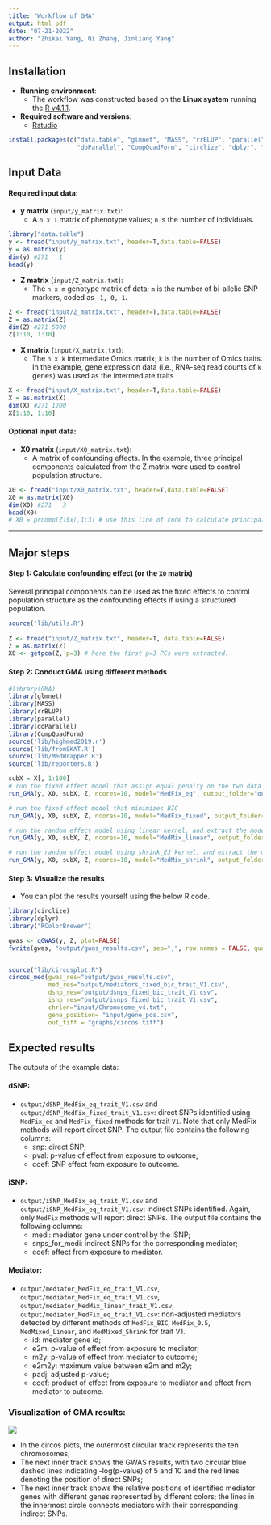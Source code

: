 ```yaml
---
title: "Workflow of GMA"
output: html_pdf
date: "07-21-2022"
author: "Zhikai Yang, Qi Zhang, Jinliang Yang"
---
```



## Installation

- __Running environment__: 
    - The workflow was constructed based on the __Linux system__ running the [R v4.1.1](https://cran.r-project.org/).

- __Required software and versions__: 
    - [Rstudio](https://www.rstudio.com/products/rstudio/download/)
      
```r
install.packages(c("data.table", "glmnet", "MASS", "rrBLUP", "parallel", 
                   "doParallel", "CompQuadForm", "circlize", "dplyr", "RcolorBrewer"))
```

## Input Data

#### Required input data:

- __y matrix__ (`input/y_matrix.txt`): 
  - A `n x 1` matrix of phenotype values; `n` is the number of individuals.
  
```r
library("data.table")
y <- fread("input/y_matrix.txt", header=T,data.table=FALSE)
y = as.matrix(y)
dim(y) #271   1
head(y)
```

  
- __Z matrix__ (`input/Z_matrix.txt`): 
  - The `n x m` genotype matrix of data; `m` is the number of bi-allelic SNP markers, coded as `-1, 0, 1`.

```r
Z <- fread("input/Z_matrix.txt", header=T,data.table=FALSE)
Z = as.matrix(Z)
dim(Z) #271 5000
Z[1:10, 1:10]
```
  
- __X matrix__ (`input/X_matrix.txt`): 
  - The `n x k` intermediate Omics matrix; `k` is the number of Omics traits. 
  In the example, gene expression data (i.e., RNA-seq read counts of `k` genes) was used as the intermediate traits .

```r
X <- fread("input/X_matrix.txt", header=T,data.table=FALSE)
X = as.matrix(X)
dim(X) #271 1200
X[1:10, 1:10]
```


#### Optional input data:

- __X0 matrix__ (`input/X0_matrix.txt`): 
  - A matrix of confounding effects. In the example, three principal components calculated from the Z matrix were used to control population structure.
  
```r
X0 <- fread("input/X0_matrix.txt", header=T,data.table=FALSE)
X0 = as.matrix(X0)
dim(X0) #271   3
head(X0)
# X0 = prcomp(Z)$x[,1:3] # use this line of code to calculate principal components if no X0_matrix.txt file provided
```

------------------------------------------
## Major steps

#### Step 1: Calculate confounding effect (or the `X0` matrix)

Several principal components can be used as the fixed effects to control population structure as the confounding effects if using a structured population.

```r
source('lib/utils.R')
        
Z <- fread("input/Z_matrix.txt", header=T, data.table=FALSE)
Z = as.matrix(Z)
X0 <- getpca(Z, p=3) # here the first p=3 PCs were extracted.
```

#### Step 2: Conduct GMA using different methods


```r
#library(GMA)
library(glmnet)
library(MASS)
library(rrBLUP)
library(parallel)
library(doParallel)
library(CompQuadForm)
source('lib/highmed2019.r')
source('lib/fromSKAT.R')
source('lib/MedWrapper.R')
source('lib/reporters.R')

subX = X[, 1:100]
# run the fixed effect model that assign equal penalty on the two data types.
run_GMA(y, X0, subX, Z, ncores=10, model="MedFix_eq", output_folder="output/")

# run the fixed effect model that minimizes BIC
run_GMA(y, X0, subX, Z, ncores=10, model="MedFix_fixed", output_folder="output/")

# run the random effect model using linear kernel, and extract the model that minimizes BIC
run_GMA(y, X0, subX, Z, ncores=10, model="MedMix_linear", output_folder="output/")

# run the random effect model using shrink_EJ kernel, and extract the model that minimizes BIC
run_GMA(y, X0, subX, Z, ncores=10, model="MedMix_shrink", output_folder="output/")

```

#### Step 3: Visualize the results

- You can plot the results yourself using the below R code.

```r
library(circlize)
library(dplyr)
library("RColorBrewer")

gwas <- qGWAS(y, Z, plot=FALSE)
fwrite(gwas, "output/gwas_results.csv", sep=",", row.names = FALSE, quote=FALSE)


source("lib/circosplot.R")
circos_med(gwas_res="output/gwas_results.csv",
           med_res="output/mediators_fixed_bic_trait_V1.csv", 
           dsnp_res="output/dsnps_fixed_bic_trait_V1.csv", 
           isnp_res="output/isnps_fixed_bic_trait_V1.csv",
           chrlen="input/Chromosome_v4.txt", 
           gene_position= "input/gene_pos.csv",
           out_tiff = "graphs/circos.tiff")
```

## Expected results

The outputs of the example data:  

#### dSNP: 
- `output/dSNP_MedFix_eq_trait_V1.csv` and `output/dSNP_MedFix_fixed_trait_V1.csv`: direct SNPs identified using `MedFix_eq` and `MedFix_fixed` methods for trait `V1`. Note that only MedFix methods will report direct SNP. The output file contains the following columns: 
  - snp: direct SNP; 
  - pval: p-value of effect from exposure to outcome; 
  - coef: SNP effect from exposure to outcome.

#### iSNP:
- `output/iSNP_MedFix_eq_trait_V1.csv` and `output/iSNP_MedFix_eq_trait_V1.csv`: indirect SNPs identified. Again, only `MedFix` methods will report direct SNPs. The output file contains the following columns: 
  - medi: mediator gene under control by the iSNP;
  - snps_for_medi: indirect SNPs for the corresponding mediator; 
  - coef: effect from exposure to mediator.

#### Mediator:
- `output/mediator_MedFix_eq_trait_V1.csv`, `output/mediator_MedFix_eq_trait_V1.csv`, `output/mediator_MedMix_linear_trait_V1.csv`, `output/mediator_MedFix_eq_trait_V1.csv`: non-adjusted mediators detected by different methods of `MedFix_BIC`, `MedFix_0.5`, `MedMixed_Linear`, and `MedMixed_Shrink` for trait V1.
  - id: mediator gene id; 
  - e2m: p-value of effect from exposure to mediator; 
  - m2y: p-value of effect from mediator to outcome; 
  - e2m2y: maximum value between e2m and m2y; 
  - padj: adjusted p-value; 
  - coef: product of effect from exposure to mediator and effect from mediator to outcome.




### Visualization of GMA results:

![](graphs/circos.PNG)

- In the circos plots, the outermost circular track represents the ten chromosomes; 
- The next inner track shows the GWAS results, with two circular blue dashed lines indicating -log(p-value) of 5 and 10 and the red lines denoting the position of direct SNPs;
- The next inner track shows the relative positions of identified mediator genes with different genes represented by different colors; the lines in the innermost circle connects mediators with their corresponding indirect SNPs.
